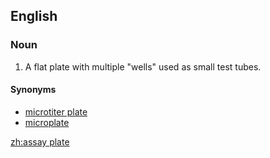 ==English==

===Noun===
{{en-noun|head=[[assay]] [[plate]]}}

# {{context|analytical chemistry|chemistry}} A flat plate with multiple "wells" used as small test tubes.

====Synonyms====
* [[microtiter plate]]
* [[microplate]]

[[zh:assay plate]]